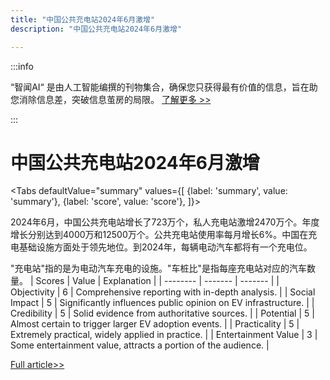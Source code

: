 ```yaml
---
title: "中国公共充电站2024年6月激增"
description: "中国公共充电站2024年6月激增"

---
```



:::info

“智闻AI“ 是由人工智能编撰的刊物集合，确保您只获得最有价值的信息，旨在助您消除信息差，突破信息茧房的局限。  [了解更多 >>](/)

:::

# 中国公共充电站2024年6月激增


<Tabs
	defaultValue="summary"
	values={[
	{label: 'summary', value: 'summary'},
	{label: 'score', value: 'score'},
]}>
<TabItem value="summary">


2024年6月，中国公共充电站增长了723万个，私人充电站激增2470万个。年度增长分别达到4000万和12500万个。公共充电站使用率每月增长6%。中国在充电基础设施方面处于领先地位。到2024年，每辆电动汽车都将有一个充电位。

"充电站"指的是为电动汽车充电的设施。"车桩比"是指每座充电站对应的汽车数量。
</TabItem>
<TabItem value="score">
	| Scores     | Value   | Explanation |
	| -------- | ------- | ------- |
	| Objectivity  | 6    | Comprehensive reporting with in-depth analysis.    |
	| Social Impact | 5     | Significantly influences public opinion on EV infrastructure.    |
	| Credibility    | 5    | Solid evidence from authoritative sources.    |
	| Potential    | 5    | Almost certain to trigger larger EV adoption events.    |
	| Practicality    | 5    | Extremely practical, widely applied in practice.    |
	| Entertainment Value    | 3    | Some entertainment value, attracts a portion of the audience.    |
</TabItem>
</Tabs>

[Full article>>](https://readhub.cn/topic/8bNe1MfGPCH)
